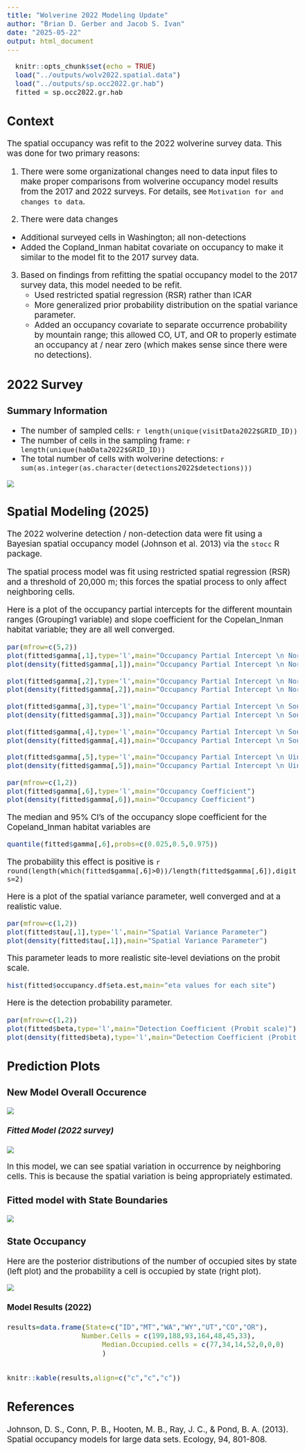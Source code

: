 ```yaml
---
title: "Wolverine 2022 Modeling Update"
author: "Brian D. Gerber and Jacob S. Ivan"
date: "2025-05-22"
output: html_document
---
```


<style type="text/css">
.main-container {
  max-width: 1800px;
  margin-left: auto;
  margin-right: auto;
}
</style>

<style type="text/css">
  body{
  font-size: 14pt;
}
</style>


```r
  knitr::opts_chunk$set(echo = TRUE)
  load("../outputs/wolv2022.spatial.data")
  load("../outputs/sp.occ2022.gr.hab")
  fitted = sp.occ2022.gr.hab
```

## **Context**

The spatial occupancy was refit to the 2022 wolverine survey data. This was done for two primary reasons:

1. There were some organizational changes need to data input files to make proper comparisons from wolverine occupancy  model results from the 2017 and 2022 surveys. For details, see `Motivation for and changes to data`.

2. There were data changes
  - Additional surveyed cells in Washington; all non-detections
  - Added the Copland_Inman habitat covariate on occupancy to make it similar to the model fit to the 2017 survey data.

3. Based on findings from refitting the spatial occupancy model to the 2017 survey data, this model needed to be refit.
    - Used restricted spatial regression (RSR) rather than ICAR
    - More generalized prior probability distribution on the spatial variance parameter.
    - Added an occupancy covariate to separate occurrence probability by mountain range; this allowed CO, UT, and OR to properly estimate an occupancy at / near zero (which makes sense since there were no detections).
    

## **2022 Survey**

### Summary Information

- The number of sampled cells: `r length(unique(visitData2022$GRID_ID))`
- The number of cells in the sampling frame: `r length(unique(habData2022$GRID_ID))`
- The total number of cells with wolverine detections: `r sum(as.integer(as.character(detections2022$detections)))`


![](../plots/plot.locs.2022.states.png)

## **Spatial Modeling (2025)**

The 2022 wolverine detection / non-detection data were fit using a Bayesian spatial occupancy model (Johnson et al. 2013) via the `stocc` R package.

The spatial process model was fit using restricted spatial regression (RSR) and a threshold of 20,000 m; this forces the spatial process to only affect neighboring cells.


Here is a plot of the occupancy partial intercepts for the different mountain ranges (Grouping1 variable) and slope coefficient for the Copelan_Inman habitat variable; they are all well converged. 

```r
par(mfrow=c(5,2))
plot(fitted$gamma[,1],type='l',main="Occupancy Partial Intercept \n North Cascades")
plot(density(fitted$gamma[,1]),main="Occupancy Partial Intercept \n North Cascades")

plot(fitted$gamma[,2],type='l',main="Occupancy Partial Intercept \n Northern Rockies")
plot(density(fitted$gamma[,2]),main="Occupancy Partial Intercept \n Northern Rockies")

plot(fitted$gamma[,3],type='l',main="Occupancy Partial Intercept \n South Cascades")
plot(density(fitted$gamma[,3]),main="Occupancy Partial Intercept \n South Cascades")

plot(fitted$gamma[,4],type='l',main="Occupancy Partial Intercept \n Southern Rockies")
plot(density(fitted$gamma[,4]),main="Occupancy Partial Intercept \n Southern Rockies")

plot(fitted$gamma[,5],type='l',main="Occupancy Partial Intercept \n Uintas")
plot(density(fitted$gamma[,5]),main="Occupancy Partial Intercept \n Uintas")

```


```r
par(mfrow=c(1,2))
plot(fitted$gamma[,6],type='l',main="Occupancy Coefficient")
plot(density(fitted$gamma[,6]),main="Occupancy Coefficient")
```

The median and 95% CI's of the occupancy slope coefficient for the Copeland_Inman habitat variables are

```r
quantile(fitted$gamma[,6],probs=c(0.025,0.5,0.975))
```

The probability this effect is positive is `r round(length(which(fitted$gamma[,6]>0))/length(fitted$gamma[,6]),digits=2)`


Here is a plot of the spatial variance parameter, well converged and at a realistic value.

```r
par(mfrow=c(1,2))
plot(fitted$tau[,1],type='l',main="Spatial Variance Parameter")
plot(density(fitted$tau[,1]),main="Spatial Variance Parameter")
```

This parameter leads to more realistic site-level deviations on the probit scale.

```r
hist(fitted$occupancy.df$eta.est,main="eta values for each site")
```

Here is the detection probability parameter.

```r
par(mfrow=c(1,2))
plot(fitted$beta,type='l',main="Detection Coefficient (Probit scale)")
plot(density(fitted$beta),type='l',main="Detection Coefficient (Probit scale)")
```


## **Prediction Plots**

### New Model Overall Occurence

![](../plots/total.occ.2022.png)

#### *Fitted Model (2022 survey)*

![](../plots/plot.wolverine.2022.png)

In this model, we can see spatial variation in occurrence by neighboring cells. This is because the spatial variation is being appropriately estimated. 

### Fitted model with State Boundaries

![](../plots/plot.wolverine.2022.state.det.png)

### State Occupancy

Here are the posterior distributions of the number of occupied sites by state (left plot) and the probability a cell is occupied by state (right plot).

![](../plots/plot.wolverine.2022.occupied.states.png)


#### **Model Results (2022)**

```r
results=data.frame(State=c("ID","MT","WA","WY","UT","CO","OR"),
                  Number.Cells = c(199,188,93,164,48,45,33),
                       Median.Occupied.cells = c(77,34,14,52,0,0,0)
                       )


knitr::kable(results,align=c("c","c","c"))
```




## References

Johnson, D. S., Conn, P. B., Hooten, M. B., Ray, J. C., \& Pond, B. A. (2013). Spatial occupancy models for large data sets. Ecology, 94, 801-808.
